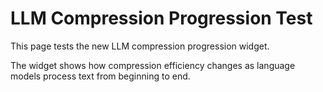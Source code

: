 # LLM Compression Progression Test

This page tests the new LLM compression progression widget.

<LLMCompressionProgressionWidget />

The widget shows how compression efficiency changes as language models process text from beginning to end.
